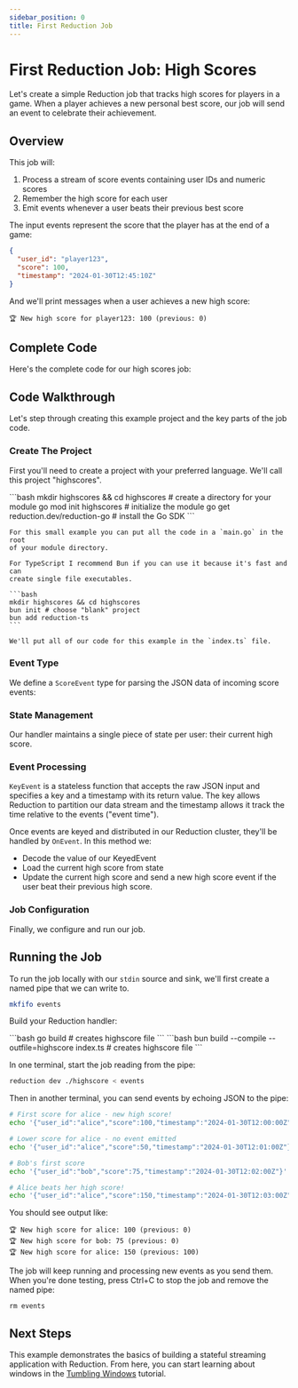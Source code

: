 ```yaml
---
sidebar_position: 0
title: First Reduction Job
---
```



# First Reduction Job: High Scores

Let's create a simple Reduction job that tracks high scores for players in a
game. When a player achieves a new personal best score, our job will send an
event to celebrate their achievement.

## Overview

This job will:
1. Process a stream of score events containing user IDs and numeric scores
2. Remember the high score for each user
3. Emit events whenever a user beats their previous best score

The input events represent the score that the player has at the end of a game:

```json
{
  "user_id": "player123",
  "score": 100,
  "timestamp": "2024-01-30T12:45:10Z"
}
```

And we'll print messages when a user achieves a new high score:

```
🏆 New high score for player123: 100 (previous: 0)
```

## Complete Code

Here's the complete code for our high scores job:

<Tabs groupId="language">
  <TabItem value="go" label="Go">
    <CodeSnippet language="go" code={highScoreGo} title="main.go" />
  </TabItem>
  <TabItem value="typescript" label="TypeScript">
    <CodeSnippet language="typescript" code={highScoreTS} title="index.ts" />
  </TabItem>
</Tabs>

## Code Walkthrough

Let's step through creating this example project and the key parts of the job code.

### Create The Project

First you'll need to create a project with your preferred language. We'll call this
project "highscores".

<Tabs groupId="language">
  <TabItem value="go" label="Go">
    ```bash
    mkdir highscores && cd highscores # create a directory for your module
    go mod init highscores # initialize the module
    go get reduction.dev/reduction-go # install the Go SDK
    ```

    For this small example you can put all the code in a `main.go` in the root
    of your module directory.
  </TabItem>
  <TabItem className="markdown" value="typescript" label="TypeScript">

    For TypeScript I recommend Bun if you can use it because it's fast and can
    create single file executables.

    ```bash
    mkdir highscores && cd highscores
    bun init # choose "blank" project
    bun add reduction-ts
    ```

    We'll put all of our code for this example in the `index.ts` file.
  </TabItem>
</Tabs>

### Event Type

We define a `ScoreEvent` type for parsing the JSON data of incoming score events:

<Tabs groupId="language">
  <TabItem value="go" label="Go">
    <CodeSnippet language="go" marker="score-event" code={highScoreGo} />
  </TabItem>
  <TabItem value="typescript" label="TypeScript">
    <CodeSnippet language="typescript" marker="score-event" code={highScoreTS} />
  </TabItem>
</Tabs>

### State Management

Our handler maintains a single piece of state per user: their current high score.

<Tabs groupId="language">
  <TabItem value="go" label="Go">
    <CodeSnippet language="go" marker="handler-struct" code={highScoreGo} />
  </TabItem>
  <TabItem value="typescript" label="TypeScript">
    <CodeSnippet language="typescript" marker="handler-struct" code={highScoreTS} />
  </TabItem>
</Tabs>

### Event Processing

`KeyEvent` is a stateless function that accepts the raw JSON input and specifies
a key and a timestamp with its return value. The key allows Reduction to
partition our data stream and the timestamp allows it track the time relative to
the events ("event time").

<Tabs groupId="language">
  <TabItem value="go" label="Go">
    <CodeSnippet language="go" marker="key-event" code={highScoreGo} />
  </TabItem>
  <TabItem value="typescript" label="TypeScript">
    <CodeSnippet language="typescript" marker="key-event" code={highScoreTS} />
  </TabItem>
</Tabs>

Once events are keyed and distributed in our Reduction cluster, they'll be
handled by `OnEvent`. In this method we:
* Decode the value of our KeyedEvent
* Load the current high score from state
* Update the current high score and send a new high score event if the user
  beat their previous high score.

<Tabs groupId="language">
  <TabItem value="go" label="Go">
    <CodeSnippet language="go" marker="on-event" code={highScoreGo} />
  </TabItem>
  <TabItem value="typescript" label="TypeScript">
    <CodeSnippet language="typescript" marker="on-event" code={highScoreTS} />
  </TabItem>
</Tabs>

### Job Configuration

Finally, we configure and run our job.

<Tabs groupId="language">
  <TabItem value="go" label="Go">
    <CodeSnippet language="go" marker="main" code={highScoreGo} />
  </TabItem>
  <TabItem value="typescript" label="TypeScript">
    <CodeSnippet language="typescript" marker="main" code={highScoreTS} />
  </TabItem>
</Tabs>

## Running the Job

To run the job locally with our `stdin` source and sink, we'll first create a
named pipe that we can write to.

```bash
mkfifo events
```

Build your Reduction handler:

<Tabs groupId="language">
  <TabItem value="go" label="Go">
    ```bash
    go build # creates highscore file
    ```
  </TabItem>
  <TabItem value="typescript" label="TypeScript">
    ```bash
    bun build --compile --outfile=highscore index.ts # creates highscore file
    ```
  </TabItem>
</Tabs>

In one terminal, start the job reading from the pipe:

```bash
reduction dev ./highscore < events
```

Then in another terminal, you can send events by echoing JSON to the pipe:

```bash
# First score for alice - new high score!
echo '{"user_id":"alice","score":100,"timestamp":"2024-01-30T12:00:00Z"}' > events

# Lower score for alice - no event emitted
echo '{"user_id":"alice","score":50,"timestamp":"2024-01-30T12:01:00Z"}' > events

# Bob's first score
echo '{"user_id":"bob","score":75,"timestamp":"2024-01-30T12:02:00Z"}' > events

# Alice beats her high score!
echo '{"user_id":"alice","score":150,"timestamp":"2024-01-30T12:03:00Z"}' > events
```

You should see output like:

```
🏆 New high score for alice: 100 (previous: 0)
🏆 New high score for bob: 75 (previous: 0)
🏆 New high score for alice: 150 (previous: 100)
```

The job will keep running and processing new events as you send them. When
you're done testing, press Ctrl+C to stop the job and remove the named pipe:

```
rm events
```

## Next Steps

This example demonstrates the basics of building a stateful
streaming application with Reduction. From here, you can start learning about
windows in the [Tumbling Windows](./tumbling-windows) tutorial.
